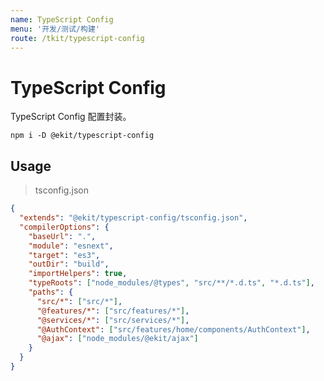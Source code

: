 ```yaml
---
name: TypeScript Config
menu: '开发/测试/构建'
route: /tkit/typescript-config
---
```


# TypeScript Config

TypeScript Config 配置封装。

`npm i -D @ekit/typescript-config`

## Usage

> tsconfig.json

```json
{
  "extends": "@ekit/typescript-config/tsconfig.json",
  "compilerOptions": {
    "baseUrl": ".",
    "module": "esnext",
    "target": "es3",
    "outDir": "build",
    "importHelpers": true,
    "typeRoots": ["node_modules/@types", "src/**/*.d.ts", "*.d.ts"],
    "paths": {
      "src/*": ["src/*"],
      "@features/*": ["src/features/*"],
      "@services/*": ["src/services/*"],
      "@AuthContext": ["src/features/home/components/AuthContext"],
      "@ajax": ["node_modules/@ekit/ajax"]
    }
  }
}
```
